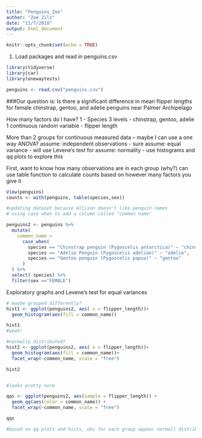 ```yaml
---
title: "Penguins_Zoe"
author: "Zoe Zilz"
date: "11/7/2018"
output: html_document
---
```


```r
knitr::opts_chunk$set(echo = TRUE)
```

1. Load packages and read in penguins.csv
```r
library(tidyverse)
library(car)
library(onewaytests)

penguins <- read.csv("penguins.csv")
```
###Our question is: Is there a significant difference in mean flipper lengths for female chinstrap, gentoo, and adelie penguins near Palmer Archipelago

How many factors do I have? 
1 - Species
3 levels - chinstrap, gentoo, adelie
1 continuous random variable - flipper length

More than 2 groups for continuous measured data -- maybe I can use a one way ANOVA?
assume: independent observations - sure
assume: equal variance - will use Levene's test for
assume: normality - use histograms and qq plots to explore this

First, want to know how many observations are in each group (why?)
can use table function to calculate counts based on however many factors you give it

```r

View(penguins)
counts <- with(penguins, table(species,sex))

#updating dataset because Allison doesn't like penguin names
# using case when to add a column called "common name"

penguins2 <- penguins %>% 
  mutate(
    common_name =
      case_when(
        species == "Chinstrap penguin (Pygoscelis antarctica)" ~ "chinstrap",
        species == "Adelie Penguin (Pygoscelis adeliae)" ~ "adelie",
        species == "Gentoo penguin (Pygoscelis papua)" ~ "gentoo"
      )
  ) %>% 
  select(-species) %>% 
  filter(sex =="FEMALE")
```
Exploratory graphs and Levene's test for equal variances

```r
# maybe grouped differently?
hist1 <- ggplot(penguins2, aes( x = flipper_length))+
  geom_histogram(aes(fill = common_name))

hist1
#yeah!

#normally distributed?
hist2 <- ggplot(penguins2, aes( x = flipper_length))+
  geom_histogram(aes(fill = common_name))+
  facet_wrap(~common_name, scale = "free")

hist2


#looks pretty norm

qqs <- ggplot(penguins2, aes(sample = flipper_length)) +
  geom_qq(aes(color = common_name)) +
  facet_wrap(~common_name, scale = "free")

qqs

#based on qq plots and hists, obs for each group appear normall distributed. also n > 30 for all groups, so means will be normally distributed by CLT
```

